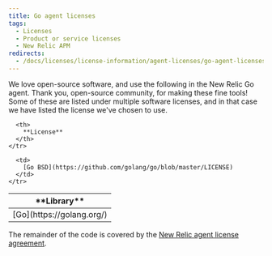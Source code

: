 ```yaml
---
title: Go agent licenses
tags:
  - Licenses
  - Product or service licenses
  - New Relic APM
redirects:
  - /docs/licenses/license-information/agent-licenses/go-agent-licenses
---
```


We love open-source software, and use the following in the New Relic Go agent. Thank you, open-source community, for making these fine tools! Some of these are listed under multiple software licenses, and in that case we have listed the license we've chosen to use.

<Table>
  <thead>
    <tr>
      <th width={325}>
        **Library**
      </th>

      <th>
        **License**
      </th>
    </tr>
  </thead>

  <tbody>
    <tr>
      <td>
        [Go](https://golang.org/)
      </td>

      <td>
        [Go BSD](https://github.com/golang/go/blob/master/LICENSE)
      </td>
    </tr>
  </tbody>
</Table>

The remainder of the code is covered by the [New Relic agent license agreement](https://docs.newrelic.com/docs/licenses/license-information/other-licenses/new-relic-agent-license).
